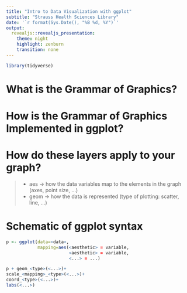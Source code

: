 ```yaml
---
title: "Intro to Data Visualization with ggplot"
subtitle: "Strauss Health Sciences Library"
date: '`r format(Sys.Date(), "%B %d, %Y")`'
output:
  revealjs::revealjs_presentation:
    theme: night
    highlight: zenburn
    transition: none
---
```


```r
library(tidyverse)
```

# What is the Grammar of Graphics?


# How is the Grammar of Graphics Implemented in ggplot?


# How do these layers apply to your graph?

> -  aes -> how the data variables map to the elements in the graph (axes, point size, ...)
> -  geom -> how the data is represented (type of plotting: scatter, line, ...)

# Schematic of ggplot syntax
```r
p <- ggplot(data=<data>,
            mapping=aes(<aesthetic> = variable,
                        <aesthetic> = variable,
                        <...> = ...)

p + geom_<type>(<...>)+
scale_<mapping>_<type>(<...>)+
coord_<type>(<...>)+
labs(<...>)
```

